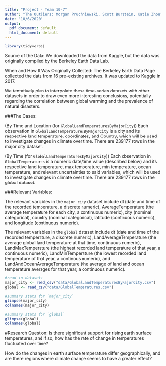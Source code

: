 ```yaml
---
title: "Project - Team 10-7"
author: "The Outliers: Morgan Pruchniewski, Scott Burstein, Katie Zhou"
date: "10/6/2020"
output: 
  pdf_document: default
  html_document: default
---
```


```r
library(tidyverse) 
```

Source of the Data: We downloaded the data from Kaggle, but the data was originally compiled by the Berkeley Earth Data Lab.

When and How It Was Originally Collected: The Berkeley Earth Data Page collected the data from 16 pre-existing archives. It was updated to Kaggle in 2017.

We tentatively plan to interpolate these time-series datasets with other datasets in order to draw even more interesting conclusions, potentially regarding the correlation between global warming and the prevalence of natural disasters. 

###The Cases:

(By Time and Location (for `GlobalLandTemperaturesByMajorCity`))
Each observation in `GlobalLandTemperaturesByMajorCity` is a city and its respective land temperature, coordinates, and Country, which will be used to investigate changes in climate over time. There are 239,177 rows in the major city dataset. 

(By Time (for `GlobalLandTemperaturesByMajorCity`))
Each observation in `GlobalTemperatures` is a numeric date/time value (described below) and its respective land temperature, max temperature, min temperature, ocean temperature, and relevant uncertainties to said variables, which will be used to investigate changes in climate over time. There are 239,177 rows in the global dataset. 

###Relevant Variables:

The relevant variables in the `major_city` dataset include dt (date and time of the recorded temperature, a discrete numeric), AverageTemperature (the average temperature for each city, a continuous numeric), city (nominal categorical), country (nominal categorical), latitude (continuous numeric), and longitude (continuous numeric).

The relevant variables in the `global` dataset include dt (date and time of the recorded temperature, a discrete numeric), LandAverageTemperature (the average global land temperature at that time, continuous numeric), LandMaxTemperature (the highest recorded land temperature of that year, a continuous numeric), LandMinTemperature (the lowest recorded land temperature of that year, a continous numeric), and LandAndOceanAverageTemperature (the average of land and ocean temperature averages for that year, a continuous numeric).

```r
#read in datasets
major_city <- read_csv("data/GlobalLandTemperaturesByMajorCity.csv")
global <- read_csv("data/GlobalTemperatures.csv")

#summary stats for `major_city`
glimpse(major_city)
colnames(major_city)

#summary stats for `global`
glimpse(global)
colnames(global)
```

#Research Question:
Is there significant support for rising earth surface temperatures, and if so, how has the rate of change in temperatures fluctuated over time?

How do the changes in earth surface temperature differ geographically, and are there regions where climate change seems to have a greater effect?



